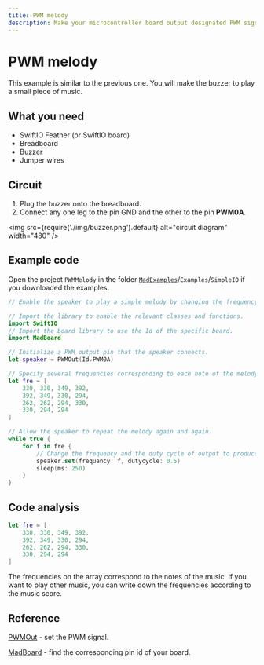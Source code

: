 ```yaml
---
title: PWM melody
description: Make your microcontroller board output designated PWM signals. So the buzzer can generate a piece of music.
---
```


# PWM melody

This example is similar to the previous one. You will make the buzzer to play a small piece of music.

## What you need

- SwiftIO Feather (or SwiftIO board)
- Breadboard
- Buzzer
- Jumper wires

## Circuit

1. Plug the buzzer onto the breadboard.
2. Connect any one leg to the pin GND and the other to the pin **PWM0A**. 

<img
  src={require('./img/buzzer.png').default}
  alt="circuit diagram" width="480"
/>

## Example code

Open the project `PWMMelody` in the folder [`MadExamples`](https://github.com/madmachineio/MadExamples)/`Examples`/`SimpleIO` if you downloaded the examples.

```swift
// Enable the speaker to play a simple melody by changing the frequency of PWM output.

// Import the library to enable the relevant classes and functions.
import SwiftIO
// Import the board library to use the Id of the specific board.
import MadBoard

// Initialize a PWM output pin that the speaker connects.
let speaker = PWMOut(Id.PWM0A)

// Specify several frequencies corresponding to each note of the melody. 
let fre = [
    330, 330, 349, 392,
    392, 349, 330, 294,
    262, 262, 294, 330,
    330, 294, 294
]

// Allow the speaker to repeat the melody again and again.
while true {
    for f in fre {
        // Change the frequency and the duty cycle of output to produce each note.
        speaker.set(frequency: f, dutycycle: 0.5)
        sleep(ms: 250)
    }
}
```

## Code analysis

```swift
let fre = [
    330, 330, 349, 392,
    392, 349, 330, 294,
    262, 262, 294, 330,
    330, 294, 294
]
```

The frequencies on the array correspond to the notes of the music. If you want to play other music, you can write down the frequencies according to the music score.

## Reference

[PWMOut](https://madmachineio.github.io/SwiftIO/documentation/swiftio/pwmout) - set the PWM signal.

[MadBoard](https://github.com/madmachineio/MadBoards) - find the corresponding pin id of your board.